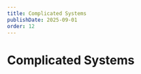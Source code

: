 ```yaml
---
title: Complicated Systems
publishDate: 2025-09-01
order: 12
---
```



# Complicated Systems

<Figure
  src={complicated}
  srcDark={complicatedDark}
  alt="Ein Huhn"
  boxed={true}
  fit="cover"
  class="max-w-[35%] rounded-5xl"
  mediaClass="bg-yellow-40 dark:bg-neutral-900 rounded-5xl"
  imgClass="rounded-xl"
/>
  
